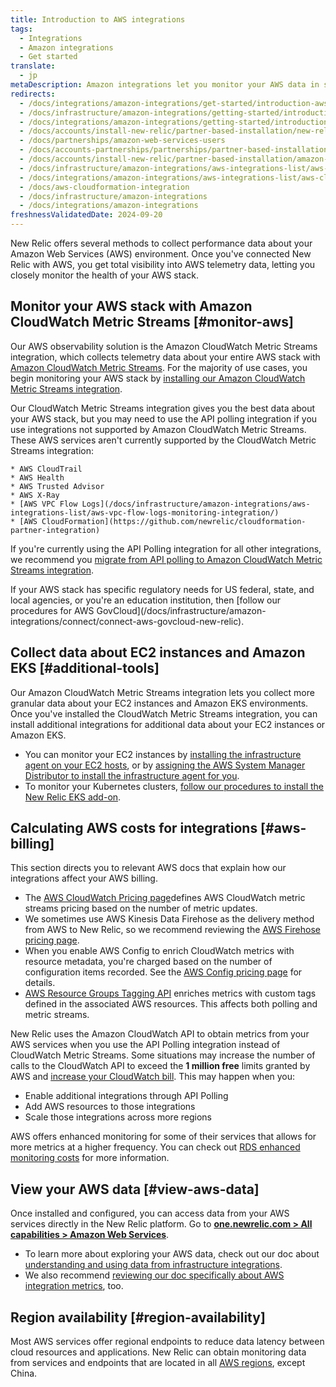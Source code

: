 ```yaml
---
title: Introduction to AWS integrations
tags:
  - Integrations
  - Amazon integrations
  - Get started
translate:
  - jp
metaDescription: Amazon integrations let you monitor your AWS data in several New Relic features.
redirects:
  - /docs/integrations/amazon-integrations/get-started/introduction-aws-integrations
  - /docs/infrastructure/amazon-integrations/getting-started/introduction-aws-integrations
  - /docs/integrations/amazon-integrations/getting-started/introduction-aws-integrations
  - /docs/accounts/install-new-relic/partner-based-installation/new-relic-aws-amazon-web-services
  - /docs/partnerships/amazon-web-services-users
  - /docs/accounts-partnerships/partnerships/partner-based-installation/amazon-web-services-aws-users
  - /docs/accounts/install-new-relic/partner-based-installation/amazon-web-services-aws-users
  - /docs/infrastructure/amazon-integrations/aws-integrations-list/aws-cloudformation-integration
  - /docs/integrations/amazon-integrations/aws-integrations-list/aws-cloudformation-integration
  - /docs/aws-cloudformation-integration
  - /docs/infrastructure/amazon-integrations
  - /docs/integrations/amazon-integrations
freshnessValidatedDate: 2024-09-20
---
```


New Relic offers several methods to collect performance data about your Amazon Web Services (AWS) environment. Once you've connected New Relic with AWS, you get total visibility into AWS telemetry data, letting you closely monitor the health of your AWS stack.

## Monitor your AWS stack with Amazon CloudWatch Metric Streams [#monitor-aws]

Our AWS observability solution is the Amazon CloudWatch Metric Streams integration, which collects telemetry data about your entire AWS stack with [Amazon CloudWatch Metric Streams](https://docs.aws.amazon.com/AmazonCloudWatch/latest/monitoring/CloudWatch-Metric-Streams.html). For the majority of use cases, you begin monitoring your AWS stack by [installing our Amazon CloudWatch Metric Streams integration](/docs/infrastructure/amazon-integrations/connect/cloudwatch-metric-streams/aws-metric-stream-setup).

Our CloudWatch Metric Streams integration gives you the best data about your AWS stack, but you may need to use the API polling integration if you use integrations not supported by Amazon CloudWatch Metric Streams. These AWS services aren't currently supported by the CloudWatch Metric Streams integration:

    * AWS CloudTrail
    * AWS Health
    * AWS Trusted Advisor
    * AWS X-Ray
    * [AWS VPC Flow Logs](/docs/infrastructure/amazon-integrations/aws-integrations-list/aws-vpc-flow-logs-monitoring-integration/)
    * [AWS CloudFormation](https://github.com/newrelic/cloudformation-partner-integration)

If you're currently using the API Polling integration for all other integrations, we recommend you [migrate from API polling to Amazon CloudWatch Metric Streams integration](/docs/infrastructure/amazon-integrations/connect/cloudwatch-metric-streams/aws-metric-stream/#migrating-from-poll-integrations).

<Callout variant="tip">
If your AWS stack has specific regulatory needs for US federal, state, and local agencies, or you're an education institution, then [follow our procedures for AWS GovCloud](/docs/infrastructure/amazon-integrations/connect/connect-aws-govcloud-new-relic).
</Callout>

## Collect data about EC2 instances and Amazon EKS [#additional-tools]

Our Amazon CloudWatch Metric Streams integration lets you collect more granular data about your EC2 instances and Amazon EKS environments. Once you've installed the CloudWatch Metric Streams integration, you can install additional integrations for additional data about your EC2 instances or Amazon EKS. 

* You can monitor your EC2 instances by [installing the infrastructure agent on your EC2 hosts](/docs/infrastructure/amazon-integrations/connect/ec2-quickstart), or by [assigning the AWS System Manager Distributor to install the infrastructure agent for you](/docs/infrastructure/amazon-integrations/aws-integrations-list/aws-sys-dist).
* To monitor your Kubernetes clusters, [follow our procedures to install the New Relic EKS add-on](/docs/infrastructure/amazon-integrations/connect/eks-add-on).

## Calculating AWS costs for integrations [#aws-billing]

This section directs you to relevant AWS docs that explain how our integrations affect your AWS billing. 

* The [AWS CloudWatch Pricing page](https://docs.aws.amazon.com/AmazonCloudWatch/latest/monitoring/CloudWatch-Metric-Streams.html)defines AWS CloudWatch metric streams pricing based on the number of metric updates.
* We sometimes use AWS Kinesis Data Firehose as the delivery method from AWS to New Relic, so we recommend reviewing the [AWS Firehose pricing page](https://aws.amazon.com/kinesis/data-firehose/pricing/).
* When you enable AWS Config to enrich CloudWatch metrics with resource metadata, you're charged based on the number of configuration items recorded. See the [AWS Config pricing page](https://aws.amazon.com/config/pricing/) for details.
* [AWS Resource Groups Tagging API](https://docs.aws.amazon.com/resourcegroupstagging/latest/APIReference/overview.html) enriches metrics with custom tags defined in the associated AWS resources. This affects both polling and metric streams.

New Relic uses the Amazon CloudWatch API to obtain metrics from your AWS services when you use the API Polling integration instead of CloudWatch Metric Streams. Some situations may increase the number of calls to the CloudWatch API to exceed the <DNT>**1 million free**</DNT> limits granted by AWS and [increase your CloudWatch bill](/docs/infrastructure/amazon-integrations/troubleshooting/cloudwatch-billing-increase). This may happen when you: 

* Enable additional integrations through API Polling
* Add AWS resources to those integrations
* Scale those integrations across more regions

AWS offers enhanced monitoring for some of their services that allows for more metrics at a higher frequency. You can check out [RDS enhanced monitoring costs](https://docs.aws.amazon.com/AmazonRDS/latest/UserGuide/USER_Monitoring.OS.overview.html#USER_Monitoring.OS.cost) for more information.

## View your AWS data [#view-aws-data]

Once installed and configured, you can access data from your AWS services directly in the New Relic platform. Go to <DNT>**[one.newrelic.com > All capabilities > Amazon Web Services](https://one.newrelic.com/all-capabilities)**</DNT>. 

* To learn more about exploring your AWS data, check out our doc about [understanding and using data from infrastructure integrations](/docs/infrastructure/infrastructure-integrations/get-started/understand-use-data-infrastructure-integrations). 
* We also recommend [reviewing our doc specifically about AWS integration metrics](/docs/infrastructure/amazon-integrations/manage-aws-data/aws-integrations-metrics), too. 

## Region availability [#region-availability]

Most AWS services offer regional endpoints to reduce data latency between cloud resources and applications. New Relic can obtain monitoring data from services and endpoints that are located in all [AWS regions](http://docs.aws.amazon.com/general/latest/gr/rande.html), except China.
